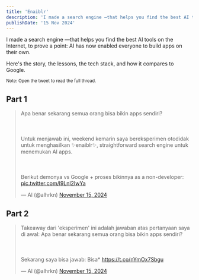 ```yaml
---
title: 'Enaiblr'
description: 'I made a search engine —that helps you find the best AI tools on the Internet, to prove a point: AI has now enabled everyone to build apps on their own.'
publishDate: '15 Nov 2024'
---
```


I made a search engine —that helps you find the best AI tools on the Internet, to prove a point: AI has now enabled everyone to build apps on their own.

Here's the story, the lessons, the tech stack, and how it compares to Google.

<small> Note: Open the tweet to read the full thread.</small>

Part 1
------

<blockquote class="twitter-tweet"><p lang="in" dir="ltr">Apa benar sekarang semua orang bisa bikin apps sendiri?<br></br><br></br>Untuk menjawab ini, weekend kemarin saya bereksperimen otodidak untuk menghasilkan ✨enaiblr✨, straightforward search engine untuk menemukan AI apps.<br></br><br></br>Berikut demonya vs Google + proses bikinnya as a non-developer: <a href="https://t.co/l9Lnl2IwYa">pic.twitter.com/l9Lnl2IwYa</a></p>&mdash; Al (@alhrkn) <a href="https://twitter.com/alhrkn/status/1857412974748770310?ref_src=twsrc%5Etfw">November 15, 2024</a></blockquote> 

Part 2
------

<blockquote class="twitter-tweet"><p lang="in" dir="ltr">Takeaway dari &#39;eksperimen&#39; ini adalah jawaban atas pertanyaan saya di awal: Apa benar sekarang semua orang bisa bikin apps sendiri?<br></br><br></br>Sekarang saya bisa jawab: Bisa* <a href="https://t.co/nYmOx7Sbgu">https://t.co/nYmOx7Sbgu</a></p>&mdash; Al (@alhrkn) <a href="https://twitter.com/alhrkn/status/1857413612601803002?ref_src=twsrc%5Etfw">November 15, 2024</a></blockquote> 

<script async src="https://platform.twitter.com/widgets.js" charset="utf-8"></script>